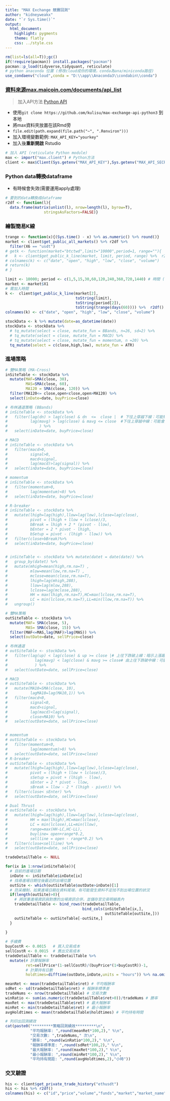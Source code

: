 ```yaml
---
title: "MAX Exchange 競賽回測"
author: "kidneyweakx"
date: "`r Sys.time()`"
output:
  html_document:
    highlight: pygments
    theme: flatly
    css: ../style.css
---
```

```r
rm(list=ls(all=T));gc()
if(!require(pacman)) install.packages("pacman")
pacman::p_load(tidyverse,tidyquant, reticulate)
# python anaconda 位置 (修改cloud成你的環境，conda為ana/miniconda路徑)
use_condaenv("cloud",conda = "D:\\app\\Anaconda3\\condabin\\conda") 
```

### [資料來源max.maicoin.com/documents/api_list](https://max.maicoin.com/documents/api_list)

> 加入API方法 [Python API](https://github.com/kulisu/max-exchange-api-python3)

+ 使用`git clone https://github.com/kulisu/max-exchange-api-python3` 到本地
+ 將max資料夾放置在該Rmd旁
+ `file.edit(path.expand(file.path("~", ".Renviron")))`
+ 加入環境變數範例: `MAX_API_KEY="yourkey"`
+ 加入後**重新開啟** Rstudio


```r
# 加入 API (reticulate Python module)
max <- import("max.client") # Python方法
client <- max$Client(Sys.getenv("MAX_API_KEY"),Sys.getenv("MAX_API_SECRET"))
```

### Python data轉換dataframe
+ 有時候會失效(需要運用apply處理)

```r
# 要到的data轉換成dataframe
r2df <- function(l){
  data.frame(matrix(unlist(l), nrow=length(l), byrow=T),
                 stringsAsFactors=FALSE)}
```

### 繪製簡易K線

```r
trange <- function(x){(Sys.time() - x) %>% as.numeric() %>% round()}
market <- client$get_public_all_markets() %>% r2df %>% 
  filter(X6 == "usdt") 
# getk <- function(market="btctwd",limit="10000",period=1, range=""){
#   k <- client$get_public_k_line(market, limit, period, range) %>%  r2df()
# colnames(k) <- c("date", "open", "high", "low", "close", "volume")
# return(k)
# }
```

```r
limit <- 10000; period <- c(1,5,15,30,60,120,240,360,720,1440) # 時間 (分鐘)
market <- market$X1
# 需加入時間
k <-  client$get_public_k_line(market[2], 
                               toString(limit), 
                               toString(period[2]),
                               toString(trange(days(60)))) %>%  r2df()
colnames(k) <- c("date", "open", "high", "low", "close", "volume")
```


```r
stockData <- k %>% mutate(date=as_datetime(date)) 
stockData <- stockData %>%
  # tq_mutate(select = close, mutate_fun = BBands, n=26, sd=2) %>% 
  # tq_mutate(select = close, mutate_fun = MACD) %>% 
  # tq_mutate(select = close, mutate_fun = momentum, n =20) %>% 
  tq_mutate(select = c(close,high,low), mutate_fun = ATR)

```

### 進場策略

```r
# 雙MA策略 (MA-Cross)
inSiteTable <- stockData %>%
  mutate(MAF=SMA(close, 30),
         MAS=SMA(close, 60),
         MA120 = SMA(close, 120)) %>%
  filter(MA120<= close,open<close,open>MA120) %>%
  select(inDate=date, buyPrice=close)

# 布林通道策略 (BBands)
# inSiteTable <- stockData %>%
#   filter(lag(dn) > lag(close) & dn  <=  close |  # 下往上穿越下線：可能短期會反轉
#          lag(mavg) > lag(close) & mavg <= close  #下往上穿越中線：可能會加速向上
#              ) %>%
#   select(inDate=date, buyPrice=close)

# MACD
# inSiteTable <- stockData %>%
#   filter(macd>0,
#          signal>0,
#          macd<signal,
#          lag(macd)>lag(signal)) %>%
#   select(inDate=date, buyPrice=close)

# momentum
# inSiteTable <- stockData %>%
#   filter(momentum>0,
#          lag(momentum)<0) %>%
#   select(inDate=date, buyPrice=close)

# R-breaker
# inSiteTable <- stockData %>%
#   mutate(lhigh=lag(high),llow=lag(low),lclose=lag(close),
#          pivot = (lhigh + llow + lclose)/3,
#          bBreak = lhigh + 2 * (pivot - llow),
#          bEnter = 2 * pivot - lhigh,
#          bSetup = pivot - (lhigh - llow)) %>%
#   filter(close>bBreak)%>%
#   select(inDate=date, buyPrice=close)


# inSiteTable <- stockData %>% mutate(datet = date(date)) %>%
#   group_by(datet) %>% 
#   mutate(mhigh=mean(high,rm.na=T) ,
#          mlow=mean(low,rm.na=T) ,
#          mclose=mean(close,rm.na=T),
#          lhigh=lag(mhigh,288),
#          llow=lag(mlow,288),
#          lclose=lag(mclose,288),
#          HH = max(lhigh,rm.na=T),HC=max(lclose,rm.na=T),
#          LC = min(lclose,rm.na=T),LL=min(llow,rm.na=T)) %>% 
#   ungroup()

```

```r
# 雙MA策略
outSiteTable <- stockData %>%
  mutate(MAF= SMA(close, 5),
         MAS= SMA(close, 15)) %>%
  filter(MAF<=MAS,lag(MAF)>lag(MAS)) %>%
  select(outDate=date, sellPrice=close)

# 布林通道
# outSiteTable <- stockData %>%
#   filter(lag(up) < lag(close) & up >= close |# 上往下跌破上線：暗示上漲趨勢結束
#            lag(mavg) < lag(close) & mavg >= close# 由上往下跌破中線：可能會下跌
#            ) %>%
#   select(outDate=date, sellPrice=close)

# MACD
# outSiteTable <- stockData %>%
#   mutate(MA10=SMA(close, 10),
#          lagMA10=lag(MA10,1)) %>%
#   filter(macd<0,
#          signal<0,
#          macd>signal,
#          lag(macd)<lag(signal),
#          close>MA10) %>%
#   select(outDate=date, sellPrice=close)


# momentum
# outSiteTable <- stockData %>%
#   filter(momentum<0,
#          lag(momentum)>0) %>%
#   select(outDate=date, sellPrice=close)
# R-breaker
# outSiteTable <- stockData %>% 
#   mutate(lhigh=lag(high),llow=lag(low),lclose=lag(close),
#          pivot = (lhigh + llow + lclose)/3,
#          sSetup = pivot + (lhigh - llow),
#          sEnter = 2 * pivot - llow,
#          sBreak = llow - 2 * (lhigh - pivot)) %>% 
#   filter(close< sEnter) %>%
#   select(outDate=date, sellPrice=close)

# Dual Thrust
# outSiteTable <- stockData %>%
#   mutate(lhigh=lag(high),llow=lag(low),lclose=lag(close),
#          HH = max(lhigh),HC=max(lclose),
#          LC = min(lclose),LL=min(llow),
#          range=max(HH-LC,HC-LL),
#          buyline= open+range*0.2,
#          sellline = open - range*0.2) %>%
#   filter(close<sellline) %>%
#   select(outDate=date, sellPrice=close)
```

```r
tradeDetailTable <- NULL   

for(ix in 1:nrow(inSiteTable)){
  # 目前的進場日期
  inDate <- inSiteTable$inDate[ix] 
  # 找尋進場日期往後最近的出場位置
  outSite <- which(outSiteTable$outDate>inDate)[1]  
  # 防呆機制，如果進場日期在資料尾端，有可能發生資料不足找不到出場位置的狀況
  if(length(outSite)>0){                            
    # 將該筆進場資訊與對應的出場資訊合併，並儲存至交易明細表內
    tradeDetailTable <- bind_rows(tradeDetailTable, 
                                  bind_cols(inSiteTable[ix,],
                                            outSiteTable[outSite,]))
    outSiteTable <- outSiteTable[-outSite,]
  }
  
}
```

```r
# 手續費
buyCostR <- 0.0015   # 買入交易成本 
sellCostR <- 0.0015  # 賣出交易成本
tradeDetailTable <- tradeDetailTable %>%
  mutate(# 計算報酬率
         ret=sellPrice*(1-sellCostR)/(buyPrice*(1+buyCostR))-1,
         # 計算持有日數
         holdtimes=difftime(outDate,inDate,units = "hours")) %>% na.omit()   
```

```r
meanRet <- mean(tradeDetailTable$ret) # 平均報酬率
sdRet <- sd(tradeDetailTable$ret) # 報酬率標準差
tradeNums <- nrow(tradeDetailTable) # 交易次數
winRatio <- sum(as.numeric(tradeDetailTable$ret>0))/tradeNums # 勝率
maxRet <- max(tradeDetailTable$ret) # 最大報酬率
minRet <- min(tradeDetailTable$ret) # 最小報酬率
avgHoldtimes <- mean(tradeDetailTable$holdtimes) # 平均持有時間

# 列印出回測績效
cat(paste0("*********策略回測績效*********\n",
           "平均報酬率: ",round(meanRet*100,2)," %\n",
           "交易次數: ",tradeNums," 次\n",
           "勝率: ",round(winRatio*100,2)," %\n",
           "報酬率標準差: ",round(sdRet*100,2)," %\n",
           "最大報酬率: ",round(maxRet*100,2)," %\n",
           "最小報酬率: ",round(minRet*100,2)," %\n",
           "平均持有間距: ",round(avgHoldtimes,2),"小時"))
```

### 交叉驗證
```r
his <- client$get_private_trade_history("ethusdt")
his <- his %>% r2df()
colnames(his) <- c("id","price","volume","funds","market","market_name","created_at","created_at_in_ms","side","fee","fee_currency","order_id")
```

